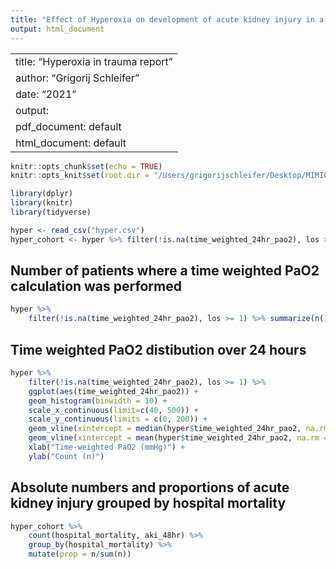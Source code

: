 ```yaml
---
title: "Effect of Hyperoxia on development of acute kidney injury in a setting of trauma"
output: html_document
---
```



---
title: "Hyperoxia in trauma report "
author: "Grigorij Schleifer"
date: "2021"
output:
pdf_document: default
html_document: default
---

```r
knitr::opts_chunk$set(echo = TRUE)
knitr::opts_knit$set(root.dir = "/Users/grigorijschleifer/Desktop/MIMIC_III/PT_Hyperoxia_2020/data/")
```

```r
library(dplyr)
library(knitr)
library(tidyverse)
```

```r
hyper <- read_csv("hyper.csv")
hyper_cohort <- hyper %>% filter(!is.na(time_weighted_24hr_pao2), los >= 1)
```

## Number of patients where a time weighted PaO2 calculation was performed
```r
hyper %>% 
    filter(!is.na(time_weighted_24hr_pao2), los >= 1) %>% summarize(n())
```

## Time weighted PaO2 distibution over 24 hours
```r
hyper %>%
    filter(!is.na(time_weighted_24hr_pao2), los >= 1) %>%
    ggplot(aes(time_weighted_24hr_pao2)) +
    geom_histogram(binwidth = 10) +
    scale_x_continuous(limit=c(40, 500)) +
    scale_y_continuous(limits = c(0, 200)) +
    geom_vline(xintercept = median(hyper$time_weighted_24hr_pao2, na.rm = TRUE), color="green") +
    geom_vline(xintercept = mean(hyper$time_weighted_24hr_pao2, na.rm = TRUE), color="red") +
    xlab("Time-weighted PaO2 (mmHg)") +
    ylab("Count (n)")
```

## Absolute numbers and proportions of acute kidney injury grouped by hospital mortality
```r
hyper_cohort %>% 
    count(hospital_mortality, aki_48hr) %>%
    group_by(hospital_mortality) %>% 
    mutate(prop = n/sum(n))
```



